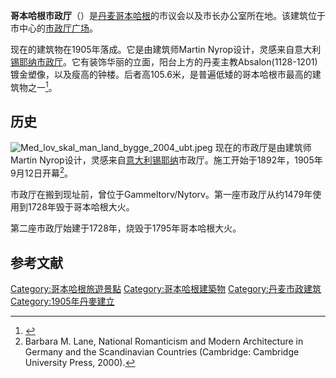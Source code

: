 {{Infobox Historic building
|image=Copenhagen City Hall.jpg
|caption=
|name=哥本哈根市政厅
|location_town=[[哥本哈根|哥本哈根]]
|location_country=[[丹麦|丹麦]]
|architect=Martin Nyrop
|client=哥本哈根市
|engineer=
|construction_start_date=1893
|completion_date=1905
|date_demolished=
|cost=
|structural_system=
|style=
|
}}
'''哥本哈根市政厅'''（{{lang-da|Københavns Rådhus}}）是[[丹麦|丹麦]][[哥本哈根|哥本哈根]]的市议会以及市长办公室所在地。该建筑位于市中心的[[市政厅广场_(哥本哈根)|市政厅广场]]。

现在的建筑物在1905年落成。它是由建筑师Martin Nyrop设计，灵感来自意大利[[锡耶纳市政厅|锡耶纳市政厅]]。它有装饰华丽的立面，阳台上方的丹麦主教Absalon(1128-1201)镀金塑像，以及瘦高的钟楼。后者高105.6米，是普遍低矮的哥本哈根市最高的建筑物之一<ref>{{citeweb|url=http://www.waymarking.com/waymarks/WM3N6P_Rdhustrnets_ur_City_Hall_Tower_Clock_Copenhagen_Denmark|title=Rådhustårnets ur / City Hall Tower Clock - Copenhagen, Denmark|publisher=waymarking.com|accessdate=2009-11-08|archive-date=2011-06-06|archive-url=https://web.archive.org/web/20110606233251/http://www.waymarking.com/waymarks/WM3N6P_Rdhustrnets_ur_City_Hall_Tower_Clock_Copenhagen_Denmark|dead-url=no}}</ref>。

==历史==
[[Image:Med_lov_skal_man_land_bygge_2004_ubt.jpeg|thumb]]
现在的市政厅是由建筑师Martin Nyrop设计，灵感来自[[意大利|意大利]][[锡耶纳|锡耶纳]]市政厅。施工开始于1892年，1905年9月12日开幕<ref>Barbara M. Lane, National Romanticism and Modern Architecture in Germany and the Scandinavian Countries (Cambridge: Cambridge University Press, 2000).</ref>。

市政厅在搬到现址前，曾位于Gammeltorv/Nytorv。第一座市政厅从约1479年使用到1728年毁于哥本哈根大火。 

第二座市政厅始建于1728年，烧毁于1795年哥本哈根大火。 

{{commonscat|Town hall of Copenhagen}}

{{coord|55|40|31|N|12|34|13|E|type:landmark_region:DK-101|display=title}}

==参考文献==
{{reflist}}

[[Category:哥本哈根旅遊景點|Category:哥本哈根旅遊景點]]
[[Category:哥本哈根建築物|Category:哥本哈根建築物]]
[[Category:丹麦市政建筑|Category:丹麦市政建筑]]
[[Category:1905年丹麥建立|Category:1905年丹麥建立]]